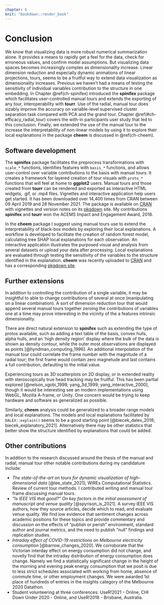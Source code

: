 ```yaml
---
chapter: 6
knit: "bookdown::render_book"
---
```


# Conclusion {#ch-conclusion}

<!-- Context -->
We know that visualizing data is more robust numerical summarization alone. It provides a means to rapidly get a feel for the data, check for erroneous values, and confirm model assumptions. But visualizing data spaces becomes increasingly complex as dimensionality increase. Linear dimension reduction and especially dynamic animations of linear projections, tours, seems to be a fruitful way to extend data visualization as dimensionality increases. Previous we haven't had a means of testing the sensitivity of individual variables contribution to the structure in one embedding. In Chapter \@ref(ch-spinifex) introduced the __spinifex__ package which facilitates user-controlled manual tours and extends the exporting of any tour, interoperability with __tourr__. Use of the radial, manual tour does sizably improve the accuracy on variable-level supervised cluster separation task compared with PCA and the grand tour. Chapter \@ref(#ch-efficacy_radial_tour) covers the with-in participants user study that led to this conclusion. Finally, we extended the use of the manual tour to the increase the interpretability of non-linear models by using it to explore their local explanations in the package __cheem__ is discussed in \@ref(ch-cheem).

<!-- user study -->
<!-- Chapter \ref{ch-efficacy_radial_tour} discussed a user study comparing the radial tour against PCA and the grand tour. Participants performed a variable attribution task of the supervised cluster separation. We define an accuracy measure for this task and the additional experimental factors location, shape, and dimensionality. I find strong evidence that use of the radial tour leads to high accuracy for this task. Using mixed model regression, I partition the error term of the model into the variation from participant's skill, and variation in difficult of the simulations due to random draws. -->


## Software development

<!-- spinifex -->
The __spinifex__ package facilitates the preprocess transformations with `scale_*` functions, identifies features with `basis_*` functions, and allows user-control over variable contributions to the basis with manual tours. It creates a framework for layered creation of tour visuals with `proto_*` functions that will feel at home to __ggplot2__ users. Manual tours and those created from __tourr__ can be rendered and exported as interactive HTML widgets, .gif, or .mp4 files. Vignettes and interactive application help users get started. It has been downloaded over 14,400 times from CRAN between 09 April 2019 and 28 November 2021. The package is available on [CRAN](https://CRAN.R-project.org/package=spinifex) with vignettes and version notes on its [pkgdown](https://nspyrison.github.io/spinifex/) site. My contributions __spinifex__ and __tourr__ won the ACEMS Impact and Engagement Award, 2018.

<!-- cheem -->
In the __cheem__ package I suggest using manual tours use to extend the interpretability of black-box models by exploring their local explanations. A workflow is developed to facilitate the creation of random forest model, calculating tree SHAP local explanations for each observation. An interactive application illustrates the purposed visual and analysis from several datasets or upload your data after processing. Local explanations are evaluated through testing the sensitivity of the variables to the structure identified in the explanation. __cheem__ was recently uploaded to [CRAN](https://CRAN.R-project.org/package=cheem) and has a corresponding  [pkgdown site](https://nspyrison.github.io/cheem/).


## Further extensions

<!-- General tour extension -->
In addition to controlling the contribution of a single variable, it may be insightful to able to change contributions of several at once (manipulating on a linear combination). A sort of dimension reduction tour that would append several manual tours together zeroing the contributions of variables one at a time may prove interesting in the vicinity of the a features intrinsic dimensionality.

<!-- spinifex --> There are direct natural extension to __spinifex__ such as extending the type of protos available, such as adding a text table of the basis, convex hulls, alpha hulls, and an 'high density region' display where the bulk of the data is shown as density contour, while the outer most observations are displayed as points [@hyndman_computing_1996]. An additional interpolation of the manual tour could correlate the frame number with the magnitude of a radial tour; the first frame would contain zero magnetude and last contains a full contribution, defaulting to the initial value.

<!-- 2.5d & XR -->
Experiencing tours as 3D scatterplots on 2D display, or in extended reality with steroscopically true head tracking may be fruitful. This has been partial explored [@nelson_xgobi_1998; yang_3d_1999; yang_interactive_2000], though it would be interesting see an modern implementations using WebGL, Mozilla A-frame, or Unity. One concern would be trying to keep hardware and software as generalized as possible.

<!-- cheem -->
Similarly, __cheem__ analysis could be generalized to a broader range models and local explanations. The models and local explanations facilitated by `DALEX::explain()` seems to be a good starting point [@biecek_dalex_2018; biecek_explanatory_2021]. Alternatively there may be other statistics that better show the structure identified by explanations that could be added.

<!-- tour app --> 
<!-- In addition to application that involve one tour variant such as the applications we have discussed or __liminal__ [@lee_casting_2020], a general more consolidated application with multiple linked brushing would be nice to have. There have been many takes on applications to facilitate the exploration of multivariate data and the audience that know of and uses tours remains small. Tour-based applications [@fisherkeller_prim-9:_1974; @swayne_xgobi:_1991; @hardle_xplore:_1995; @carr_explorn:_1996; @nelson_xgobi_1998; @sutherland_orca:_2000; @swayne_ggobi:_2003] and other multi-variate data visualization applications [@carr_explor4:_1988; @tierney_lisp-stat:_1990; @huh_davis:_2002; @wegman_visual_2003; @jeong_ipca:_2009, hadjar_webvr_2018; cordeil_iatk_2019]. -->


## Other contributions

In addition to the research discussed around the thesis of the manual and radial, manual tour other notable contributions during my candidature include:

- _The state-of-the-art on tours for dynamic visualization of high-dimensional data_ [@lee_state_2021], WIREs Computational Statistics. Review of current tour methods. I contributed writing and manual tour frame discussing manual tours.
- _"Is IEEE VIS that good?" On key factors in the initial assessment of manuscript and venue quality_ [@spyrison_is_2021]. A survey IEEE VIS authors, how they source articles, decide which to read, and evaluate venue quality. We find low evidence that sentiment changes across academic positions for these topics and provide commentary and discussion on the effects of "publish or perish" environment, standard author and journal metrics, and the need to publish "null" findings and replication studies.
- _Intraday effect of COVID-19 restrictions on Melbourne electricity consumption_ [@barrow_changes_2020]. We corroborate that the Victorian interday effect on energy consumption did not change, and novelly find that the intraday distribution of energy consumption does change. Namely we find a statistically significant change in the height of the morning and evening peak energy consumption that we posit is due to less strict schedules associated with working from home, absence of commute time, or other employment changes. We were awarded 1st place of hundreds of entries in the insights category of the Melbourne 2020 Datathon.
- Student volunteering at three conferences: UseR!2021 - Online, CHI Down Under 2020 - Online, and UseR!2018 - Brisbane, Australia.
